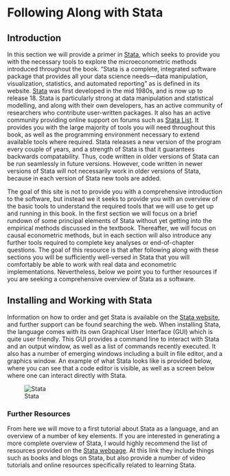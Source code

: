 # Following Along with Stata

## Introduction

In this section we will provide a primer in [Stata](https://www.stata.com/), which seeks to provide you with the necessary tools to explore the microeconometric methods introduced throughout the book. "Stata is a complete, integrated software package that provides all your data science needs—data manipulation, visualization, statistics, and automated reporting" as is defined in its website. [Stata](https://www.stata.com/) was first developed in the mid 1980s, and is now up to release 18. Stata is particularly strong at data manipulation and statistical modelling, and along with their own developers, has an active community of researchers who contribute user-written packages. It also has an active community providing online support on forums such as [Stata List](https://www.statalist.org/). It provides you with the large majority of tools you will need throughout this book, as well as the programming environment necessary to extend available tools where required.   Stata releases a new version of the program every couple of years, and a strength of Stata is that it guarantees backwards compatability.  Thus, code written in older versions of Stata can be run seamlessly in future versions.  However, code written in newer versions of Stata will not necessarily work in older versions of Stata, because in each version of Stata new tools are added.

The goal of this site is not to provide you with a comprehensive introduction to the software, but instead we it seeks to provide you with an overview of the basic tools to understand the required tools that we will use to get up and running in this book. In the first section we will focus on a brief rundown of some principal elements of Stata without yet getting into the empirical methods discussed in the textbook. Thereafter, we will focus on causal econometric methods, but in each section will also introduce any further tools required to complete key analyses or end-of-chapter questions. The goal of this resource is that after following along with these sections you will be sufficiently well-versed in Stata that you will comfortably be able to work with real data and econometric implementations. Nevertheless, below we point you to further resources if you are seeking a comprehensive overview of Stata as a software.

## Installing and Working with Stata

Information on how to order and get Stata is available on the [Stata website](https://www.stata.com/order/), and further support can be found searching the web.  When installing Stata, the language comes with its own Graphical User Interface (GUI) which is quite user friendly.  This GUI provides a command line to interact with Stata and an output window, as well as a list of commands recently executed.  It also has a number of emerging windows including a built in file editor, and a graphics window.  An example of what Stata looks like is provided below, where you can see that a code editor is visible, as well as a screen below where one can interact directly with Stata.

![Stata](stata.png)

### Further Resources

From here we will move to a first tutorial about Stata as a language, and an overview of a number of key elements. If you are interested in generating a more complete overview of Stata, I would highly recommend the list of resources provided on the [Stata webpage](https://www.stata.com/links/).  At this link they include things such as books and blogs on Stata, but also provide a number of video tutorials and online resources specifically related to learning Stata.


